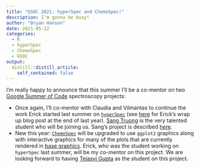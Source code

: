 ```yaml
---
title: "GSOC 2021: hyperSpec and ChemoSpec!"
description: I'm gonna be busy!
author: "Bryan Hanson"
date: 2021-05-22
categories:
  - R
  - hyperSpec
  - ChemoSpec
  - GSOC
output:
  distill::distill_article:
    self_contained: false
---
```


I'm really happy to announce that this summer I'll be a co-mentor on two [Google Summer of Code](https://summerofcode.withgoogle.com/) spectroscopy projects:

* Once again, I'll co-mentor with Claudia and Vilmantas to continue the work Erick started last summer on [`hyperSpec`](https://cran.r-project.org/web/packages/hyperSpec/index.html) (see [here](https://chemospec.org/2020/09/08/p16/) for Erick's wrap up blog post at the end of last year).  [Sang Truong](https://github.com/sangttruong) is the very talented student who will be joining us.  Sang's project is described [here](https://github.com/rstats-gsoc/gsoc2021/wiki/hyperSpec).
* New this year: [`ChemoSpec`](https://bryanhanson.github.io/ChemoSpec/) will be upgraded to use `ggplot2` graphics along with interactive graphics for many of the plots that are currently rendered in [base graphics](https://github.com/rstats-gsoc/gsoc2021/wiki/Interactive-Graphics-for-ChemoSpec).  Erick, who was the student working on `hyperSpec` last summer, will be my co-mentor on this project.  We are looking forward to having [Tejasvi Gupta](https://github.com/Tejasvigupta) as the student on this project.
